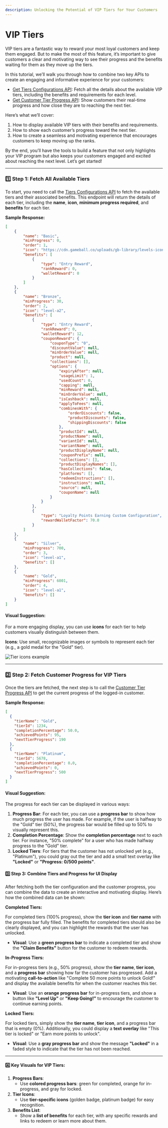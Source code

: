 ```yaml
---
description: Unlocking the Potential of VIP Tiers for Your Customers
---
```


# VIP Tiers

VIP tiers are a fantastic way to reward your most loyal customers and keep them engaged. But to make the most of this feature, it’s important to give customers a clear and motivating way to see their progress and the benefits waiting for them as they move up the tiers.

In this tutorial, we’ll walk you through how to combine two key APIs to create an engaging and informative experience for your customers:

- [Get Tiers Configurations API](../../../rest-api/configurations/program-configurations#get-tiers-configurations): Fetch all the details about the available VIP tiers, including the benefits and requirements for each level.
- [Get Customer Tier Progress API](../../../rest-api/customers/customer-progress#get-customer-tier-progress): Show customers their real-time progress and how close they are to reaching the next tier.

Here’s what we’ll cover:

1. How to display available VIP tiers with their benefits and requirements.
2. How to show each customer’s progress toward the next tier.
3. How to create a seamless and motivating experience that encourages customers to keep moving up the ranks.

By the end, you’ll have the tools to build a feature that not only highlights your VIP program but also keeps your customers engaged and excited about reaching the next level. Let’s get started!

***

### **1️⃣ Step 1: Fetch All Available Tiers**

To start, you need to call the [Tiers Configurations API](../../../rest-api/configurations/program-configurations#get-tiers-configurations) to fetch the available tiers and their associated benefits. This endpoint will return the details of each tier, including the **name**, **icon**, **minimum progress required**, and **benefits** for each tier.

**Sample Response:**

```json
[
    {
        "name": "Basic",
        "minProgress": 0,
        "order": 1,
        "icon": "https://cdn.gameball.co/uploads/gb-library/levels-icons/level-a1.webp",
        "benefits": [
            {
                "type": "Entry Reward",
                "rankReward": 0,
                "walletReward": 0
            }
        ]
    },
    {
        "name": "Bronze",
        "minProgress": 30,
        "order": 2,
        "icon": "level-a2",
        "benefits": [
            {
                "type": "Entry Reward",
                "rankReward": 0,
                "walletReward": 12,
                "couponReward": {
                    "couponType": "0",
                    "discountValue": null,
                    "minOrderValue": null,
                    "product": null,
                    "collections": [],
                    "options": {
                        "expiryAfter": null,
                        "usageLimit": 1,
                        "usedCount": 0,
                        "capping": null,
                        "minReward": null,
                        "minOrderValue": null,
                        "isCashback": null,
                        "applyToFees": null,
                        "combinesWith": {
                            "orderDiscounts": false,
                            "productDiscounts": false,
                            "shippingDiscounts": false
                        },
                        "productId": null,
                        "productName": null,
                        "variantId": null,
                        "variantName": null,
                        "productDisplayName": null,
                        "couponPrefix": null,
                        "collections": [],
                        "productDisplayNames": [],
                        "hasCollections": false,
                        "platforms": [],
                        "redeemInstructions": [],
                        "instructions": null,
                        "source": null,
                        "couponName": null
                    }
                }
            },
            {
                "type": "Loyalty Points Earning Custom Configuration",
                "rewardWalletFactor": 70.0
            }
        ]
    },
    {
        "name": "Silver",
        "minProgress": 700,
        "order": 3,
        "icon": "level-a1",
        "benefits": []
    },
    {
        "name": "Gold",
        "minProgress": 6001,
        "order": 4,
        "icon": "level-a1",
        "benefits": []
    }
]
```

#### **Visual Suggestion**:

For a more engaging display, you can use **icons** for each tier to help customers visually distinguish between them. 

**Icons**: Use small, recognizable images or symbols to represent each tier (e.g., a gold medal for the "Gold" tier).

<Frame>
<img src="https://873157020-files.gitbook.io/~/files/v0/b/gitbook-x-prod.appspot.com/o/spaces%2FElcuAgxn15Pk6F2fINKe%2Fuploads%2FIScZq0tQ1dOs2CgkETmC%2Fimage.png?alt=media&token=44b4950b-6dfe-49ef-a3f3-a3d95b57cc0e" alt="Tier icons example" />
</Frame>

***

### **2️⃣ Step 2: Fetch Customer Progress for VIP Tiers**

Once the tiers are fetched, the next step is to call the [Customer Tier Progress API](../../../rest-api/customers/customer-progress#get-customer-tier-progress)  to get the current progress of the logged-in customer.

**Sample Response:**

```json
[
  {
    "tierName": "Gold",
    "tierId": 1234,
    "completionPercentage": 50.0,
    "achievedPoints": 95,
    "nextTierProgress": 190
  },
  {
    "tierName": "Platinum",
    "tierId": 5678,
    "completionPercentage": 0.0,
    "achievedPoints": 0,
    "nextTierProgress": 500
  }
]
```

#### **Visual Suggestion**:

The progress for each tier can be displayed in various ways:

1. **Progress Bar**: For each tier, you can use a **progress bar** to show how much progress the user has made. For example, if the user is halfway to the "Gold" tier (50%), the progress bar would be filled up to 50% to visually represent this.
2. **Completion Percentage**: Show the **completion percentage** next to each tier. For instance, "50% complete" for a user who has made halfway progress to the "Gold" tier.
3. **Locked Tiers**: For tiers that the customer has not unlocked yet (e.g., "Platinum"), you could gray out the tier and add a small text overlay like **"Locked"** or **"Progress: 0/500 points"**.

#### **3️⃣ Step 3: Combine Tiers and Progress for UI Display**

After fetching both the tier configuration and the customer progress, you can combine the data to create an interactive and motivating display. Here’s how the combined data can be shown:

**Completed Tiers:**

For completed tiers (100% progress), show the **tier icon** and **tier name** with the progress bar fully filled. The benefits for completed tiers should also be clearly displayed, and you can highlight the rewards that the user has unlocked.

- **Visual**: Use a **green progress bar** to indicate a completed tier and show the **"Claim Benefits"** button for the customer to redeem rewards.

**In-Progress Tiers:**

For in-progress tiers (e.g., 50% progress), show the **tier name**, **tier icon**, and a **progress bar** showing how far the customer has progressed. Add a motivating **call-to-action** like "Complete 50 more points to unlock Gold!" and display the available benefits for when the customer reaches this tier.

- **Visual**: Use an **orange progress bar** for in-progress tiers, and show a button like **"Level Up"** or **"Keep Going!"** to encourage the customer to continue earning points.

**Locked Tiers:**

For locked tiers, simply show the **tier name**, **tier icon**, and a progress bar that is empty (0%). Additionally, you could display a **text overlay** like "This tier is locked" or "Earn more points to unlock".

- **Visual**: Use a **gray progress bar** and show the message **"Locked"** in a faded style to indicate that the tier has not been reached.

***

#### **4️⃣ Key Visuals for VIP Tiers**:

1. **Progress Bars**:
   - Use **colored progress bars**: green for completed, orange for in-progress, and gray for locked.
2. **Tier Icons**:
   - Use **tier-specific icons** (golden badge, platinum badge) for easy recognition.
3. **Benefits List**:
   - Show a **list of benefits** for each tier, with any specific rewards and links to redeem or learn more about them.
